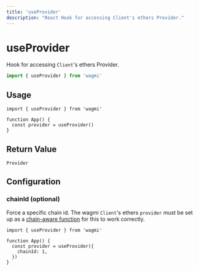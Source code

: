 ```yaml
---
title: 'useProvider'
description: "React Hook for accessing Client's ethers Provider."
---
```


# useProvider

Hook for accessing `Client`'s ethers Provider.

```ts
import { useProvider } from 'wagmi'
```

## Usage

```tsx
import { useProvider } from 'wagmi'

function App() {
  const provider = useProvider()
}
```

## Return Value

```tsx
Provider
```

## Configuration

### chainId (optional)

Force a specific chain id. The wagmi `Client`'s ethers `provider` must be set up as a [chain-aware function](/react/client#provider-optional) for this to work correctly.

```tsx {5}
import { useProvider } from 'wagmi'

function App() {
  const provider = useProvider({
    chainId: 1,
  })
}
```
